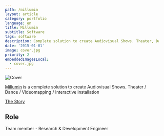 ```yaml
---
path: /millumin
layout: article
category: portfolio
language: en
title: Millumin
subtitle: Software
tags: software
description: Complete solution to create Audiovisual Shows. Theater, Dance, Videomapping, Interactive installation
date: '2015-01-01'
image: cover.jpg
priority: 2
embeddedImagesLocal:
  - cover.jpg
---
```


![Cover](cover.jpg)

[Millumin](https://www.millumin.com/) is a complete solution to create Audiovisual Shows. Theater / Dance / Videomapping / Interactive installation

[The Story](https://www.millumin.com/story/)

## Role

Team member - Research & Development Engineer
